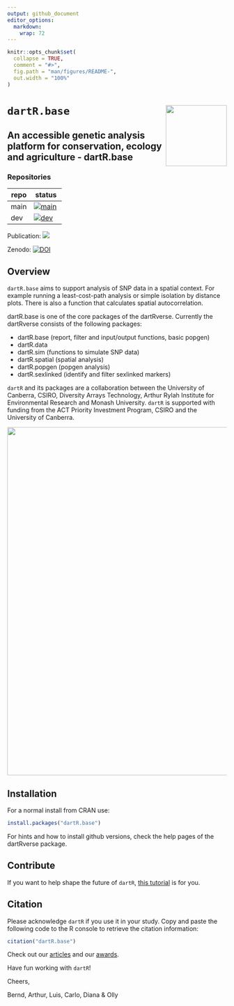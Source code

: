 ```yaml
---
output: github_document
editor_options: 
  markdown: 
    wrap: 72
---
```


<!-- README.md is generated from README.Rmd. Please edit that file -->

```r
knitr::opts_chunk$set(
  collapse = TRUE,
  comment = "#>",
  fig.path = "man/figures/README-",
  out.width = "100%"
)
```

# `dartR.base` <a href="https://green-striped-gecko.github.io/dartR/"><img src="man/figures/dartR_logo.png" align="right" height="140"/></a>

## An accessible genetic analysis platform for conservation, ecology and agriculture - dartR.base

<!-- badges: start -->

### Repositories
| repo | status |
|------|--------|
| main |[![main](https://github.com/green-striped-gecko/dartR.base/actions/workflows/check-standard.yml/badge.svg?branch=main)](https://github.com/green-striped-gecko/dartRverse/actions/workflows/check-standard.yml)|
| dev |[![dev](https://github.com/green-striped-gecko/dartR.base/actions/workflows/check-standard.yml/badge.svg?branch=dev)](https://github.com/green-striped-gecko/dartR.base/actions/workflows/check-standard.yml) |

Publication:
[![](https://img.shields.io/badge/doi-10.1111/1755--0998.12745-00cccc.svg)](https://doi.org/10.1111/1755-0998.12745)

Zenodo:
[![DOI](https://zenodo.org/badge/86640709.svg)](https://zenodo.org/badge/latestdoi/86640709)


<!-- badges: end -->

## Overview

`dartR.base` aims to support analysis of SNP data in a spatial context. For example running a least-cost-path analysis or simple isolation by distance plots. There is also a function that calculates spatial autocorrelation.

dartR.base is one of the core packages of the dartRverse. 
Currently the dartRverse consists of the following packages:

-   dartR.base   (report, filter and input/output functions, basic popgen)
-   dartR.data
-   dartR.sim     (functions to simulate SNP data)
-   dartR.spatial (spatial analysis)
-   dartR.popgen (popgen analysis)
-   dartR.sexlinked (identify and filter sexlinked markers)



`dartR` and its packages are a collaboration between the University of Canberra, CSIRO, Diversity Arrays Technology, Arthur Rylah Institute for Environmental Research and Monash University. `dartR` is supported with funding from the ACT Priority Investment Program, CSIRO and the University of Canberra.

<p align="center">
<img src='man/figures/institutions.png' width="800"/>
</p>


## Installation

For a normal install from CRAN use:
```r
install.packages("dartR.base")
```


For hints and how to install github versions, check the help pages of the dartRverse package.

## Contribute

If you want to help shape the future of `dartR`, [this
tutorial](http://georges.biomatix.org/storage/app/media/uploaded-files/Tutorial_0_dartR_for_the_Developer_2.0_19-Feb-22.pdf)
is for you.

## Citation

Please acknowledge `dartR` if you use it in your study. Copy and paste
the following code to the R console to retrieve the citation
information:

```r
citation("dartR.base")
```

Check out our
[articles](https://github.com/green-striped-gecko/dartR/wiki/dartR-team-publications)
and our
[awards](https://github.com/green-striped-gecko/dartR/wiki/dartR-awards).

Have fun working with `dartR`!

Cheers,

Bernd, Arthur, Luis, Carlo, Diana & Olly
